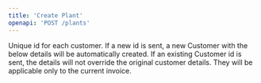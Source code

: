 ```yaml
---
title: 'Create Plant'
openapi: 'POST /plants'
---
```


<Note>
    Unique id for each customer. If a new id is sent, a new Customer with the
    below details will be automatically created. If an existing Customer id is
    sent, the details will not override the original customer details. They will
    be applicable only to the current invoice.
</Note>
